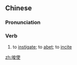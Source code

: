 ==Chinese==
{{zh-forms}}

===Pronunciation===
{{zh-pron
|m=suōshǐ
|c=so1 sai2,so1 si2
|h=pfs=sô-sṳ́
|mn=qz:so-sír/tw,xm,zz:so-sú
|cat=v
}}

===Verb===
{{zh-verb}}

# to [[instigate]]; to [[abet]]; to [[incite]]

[[zh:唆使]]